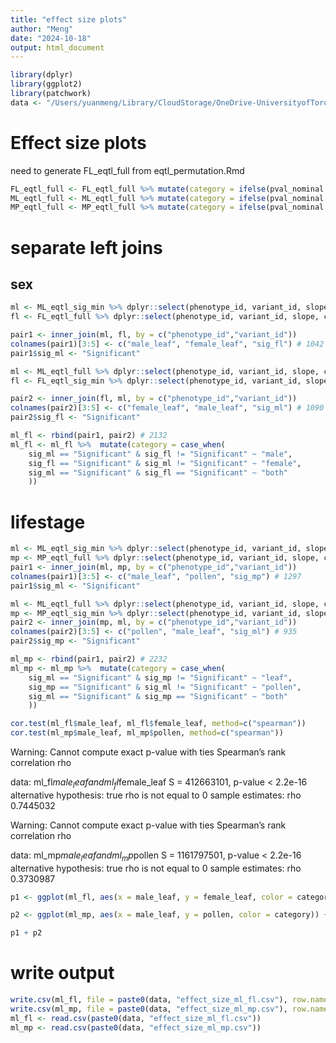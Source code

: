 ```yaml
---
title: "effect size plots"
author: "Meng"
date: "2024-10-18"
output: html_document
---
```


```r
library(dplyr)
library(ggplot2)
library(patchwork)
data <- "/Users/yuanmeng/Library/CloudStorage/OneDrive-UniversityofToronto/Manuscripts/rumex_eqtl/eqtl/"
```

# Effect size plots
need to generate FL_eqtl_full from eqtl_permutation.Rmd  
```r
FL_eqtl_full <- FL_eqtl_full %>% mutate(category = ifelse(pval_nominal < pval_nominal_threshold, "Significant", "Not_Significant"))
ML_eqtl_full <- ML_eqtl_full %>% mutate(category = ifelse(pval_nominal < pval_nominal_threshold, "Significant", "Not_Significant"))
MP_eqtl_full <- MP_eqtl_full %>% mutate(category = ifelse(pval_nominal < pval_nominal_threshold, "Significant", "Not_Significant"))
```

# separate left joins
## sex
```r
ml <- ML_eqtl_sig_min %>% dplyr::select(phenotype_id, variant_id, slope)
fl <- FL_eqtl_full %>% dplyr::select(phenotype_id, variant_id, slope, category)

pair1 <- inner_join(ml, fl, by = c("phenotype_id","variant_id"))
colnames(pair1)[3:5] <- c("male_leaf", "female_leaf", "sig_fl") # 1042
pair1$sig_ml <- "Significant"

ml <- ML_eqtl_full %>% dplyr::select(phenotype_id, variant_id, slope, category)
fl <- FL_eqtl_sig_min %>% dplyr::select(phenotype_id, variant_id, slope)

pair2 <- inner_join(fl, ml, by = c("phenotype_id","variant_id"))
colnames(pair2)[3:5] <- c("female_leaf", "male_leaf", "sig_ml") # 1090
pair2$sig_fl <- "Significant"

ml_fl <- rbind(pair1, pair2) # 2132
ml_fl <- ml_fl %>%  mutate(category = case_when(
    sig_ml == "Significant" & sig_fl != "Significant" ~ "male",
    sig_fl == "Significant" & sig_ml != "Significant" ~ "female",
    sig_ml == "Significant" & sig_fl == "Significant" ~ "both"
    ))
```
 
# lifestage
```r
ml <- ML_eqtl_sig_min %>% dplyr::select(phenotype_id, variant_id, slope)
mp <- MP_eqtl_full %>% dplyr::select(phenotype_id, variant_id, slope, category)
pair1 <- inner_join(ml, mp, by = c("phenotype_id","variant_id"))
colnames(pair1)[3:5] <- c("male_leaf", "pollen", "sig_mp") # 1297
pair1$sig_ml <- "Significant"

ml <- ML_eqtl_full %>% dplyr::select(phenotype_id, variant_id, slope, category)
mp <- MP_eqtl_sig_min %>% dplyr::select(phenotype_id, variant_id, slope)
pair2 <- inner_join(mp, ml, by = c("phenotype_id","variant_id"))
colnames(pair2)[3:5] <- c("pollen", "male_leaf", "sig_ml") # 935
pair2$sig_mp <- "Significant"

ml_mp <- rbind(pair1, pair2) # 2232
ml_mp <- ml_mp %>%  mutate(category = case_when(
    sig_ml == "Significant" & sig_mp != "Significant" ~ "leaf",
    sig_mp == "Significant" & sig_ml != "Significant" ~ "pollen",
    sig_ml == "Significant" & sig_mp == "Significant" ~ "both"
    ))
```


```r
cor.test(ml_fl$male_leaf, ml_fl$female_leaf, method=c("spearman")) 
cor.test(ml_mp$male_leaf, ml_mp$pollen, method=c("spearman")) 
```
Warning: Cannot compute exact p-value with ties
	Spearman's rank correlation rho

data:  ml_fl$male_leaf and ml_fl$female_leaf
S = 412663101, p-value < 2.2e-16
alternative hypothesis: true rho is not equal to 0
sample estimates:
      rho 
0.7445032 

Warning: Cannot compute exact p-value with ties
	Spearman's rank correlation rho

data:  ml_mp$male_leaf and ml_mp$pollen
S = 1161797501, p-value < 2.2e-16
alternative hypothesis: true rho is not equal to 0
sample estimates:
      rho 
0.3730987

```r
p1 <- ggplot(ml_fl, aes(x = male_leaf, y = female_leaf, color = category)) + geom_point(size=0.8)+ theme_classic() + labs(x="Male leaf", y="Female leaf", title = "a") + theme(text = element_text(size = 11))+ scale_colour_manual(values = c("black", "#CBC3E3", "#FFDBBB"))+ geom_vline(xintercept=0, color = "black",linetype="dashed") + geom_hline(yintercept=0, color = "black",linetype="dashed")

p2 <- ggplot(ml_mp, aes(x = male_leaf, y = pollen, color = category)) + geom_point(size=0.8)+ theme_classic() + labs(x="Male leaf", y="Pollen", title = "b") + theme(text = element_text(size = 11))+ scale_colour_manual(values = c("black", "#FFCCCB", "#ADD8E6")) + geom_vline(xintercept=0, color = "black",linetype="dashed") + geom_hline(yintercept=0, color = "black",linetype="dashed")

p1 + p2
```

# write output
```r
write.csv(ml_fl, file = paste0(data, "effect_size_ml_fl.csv"), row.names = F, quote = F)
write.csv(ml_mp, file = paste0(data, "effect_size_ml_mp.csv"), row.names = F, quote = F)
ml_fl <- read.csv(paste0(data, "effect_size_ml_fl.csv"))
ml_mp <- read.csv(paste0(data, "effect_size_ml_mp.csv"))
```

